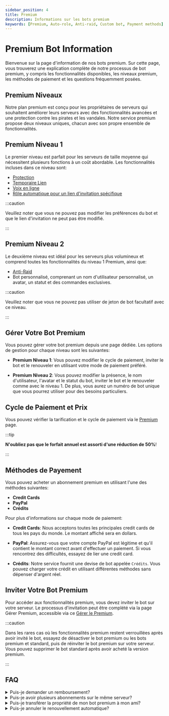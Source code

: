 ```yaml
---
sidebar_position: 4
title: Premium
description: Informations sur les bots premium
keywords: [Premium, Auto-role, Anti-raid, Custom bot, Payment methods] 
---
```


# Premium Bot Information

Bienvenue sur la page d'information de nos bots premium. Sur cette page, vous trouverez une explication complète de notre processus de bot premium, y compris les fonctionnalités disponibles, les niveaux premium, les méthodes de paiement et les questions fréquemment posées.

## Premium Niveaux

Notre plan premium est conçu pour les propriétaires de serveurs qui souhaitent améliorer leurs serveurs avec des fonctionnalités avancées et une protection contre les pirates et les vandales. Notre service premium propose deux niveaux uniques, chacun avec son propre ensemble de fonctionnalités.

## Premium Niveau 1

Le premier niveau est parfait pour les serveurs de taille moyenne qui nécessitent plusieurs fonctions à un coût abordable. Les fonctionnalités incluses dans ce niveau sont:

- [Protection](/modules/vip_protection.mdx)
- [Temporaire Lien](/modules/temp_link.mdx) 
- [Voix en ligne](/modules/voice_online.mdx)
- [Rôle automatique pour un lien d'invitation spécifique](/modules/auto_role.mdx)

:::caution

Veuillez noter que vous ne pouvez pas modifier les préférences du bot et que le lien d'invitation ne peut pas être modifié.

:::

## Premium Niveau 2

Le deuxième niveau est idéal pour les serveurs plus volumineux et comprend toutes les fonctionnalités du niveau 1 Premium, ainsi que:

- [Anti-Raid](/modules/anti_raid.mdx)
- Bot personnalisé, comprenant un nom d'utilisateur personnalisé, un avatar, un statut et des commandes exclusives.

:::caution

Veuillez noter que vous ne pouvez pas utiliser de jeton de bot facultatif avec ce niveau.

:::

## Gérer Votre Bot Premium

Vous pouvez gérer votre bot premium depuis une page dédiée. Les options de gestion pour chaque niveau sont les suivantes:

- **Premium Niveau 1**: Vous pouvez modifier le cycle de paiement, inviter le bot et le renouveler en utilisant votre mode de paiement préféré.

- **Premium Niveau 2**: Vous pouvez modifier la présence, le nom d'utilisateur, l'avatar et le statut du bot, inviter le bot et le renouveler comme avec le niveau 1. De plus, vous aurez un numéro de bot unique que vous pourrez utiliser pour des besoins particuliers.

## Cycle de Paiement et Prix

Vous pouvez vérifier la tarification et le cycle de paiement via le [Premium](https://probot.io/premium) page. 

:::tip 

__N'oubliez pas que le forfait annuel est assorti d'une réduction de 50%__!

:::

## Méthodes de Payement

Vous pouvez acheter un abonnement premium en utilisant l'une des méthodes suivantes:

- **Credit Cards**
- **PayPal**
- **Crédits**

Pour plus d'informations sur chaque mode de paiement:

- **__Credit Cards__**: Nous acceptons toutes les principales credit cards de tous les pays du monde. Le montant affiché sera en dollars.

- **__PayPal__**: Assurez-vous que votre compte PayPal est légitime et qu'il contient le montant correct avant d'effectuer un paiement. Si vous rencontrez des difficultés, essayez de lier une credit card.

- **__Crédits__**: Notre service fournit une devise de bot appelée `Crédits`. Vous pouvez charger votre crédit en utilisant différentes méthodes sans dépenser d'argent réel.

## Inviter Votre Bot Premium

Pour accéder aux fonctionnalités premium, vous devez inviter le bot sur votre serveur. Le processus d'invitation peut être complété via la page Gérer Premium, accessible via ce [Gérer le Premium](https://probot.io/premium/manage). 

:::caution

Dans les rares cas où les fonctionnalités premium restent verrouillées après avoir invité le bot, essayez de désactiver le bot premium ou les bots premium et standard, puis de réinviter le bot premium sur votre serveur. Vous pouvez supprimer le bot standard après avoir acheté la version premium.

:::

## FAQ

<details>
<summary>Puis-je demander un remboursement?</summary>

Oui, vous pouvez. Cependant, vous devez d'abord consulter la politique de remboursement et demander un remboursement dans les sept jours suivant la date d'achat initiale pour une raison raisonnable.

</details>

<details>

<summary>Puis-je avoir plusieurs abonnements sur le même serveur?</summary>

Non, vous ne pouvez avoir qu'un seul bot premium par serveur.

</details>

<details>

<summary> Puis-je transférer la propriété de mon bot premium à mon ami?</summary>

Oui, vous pouvez! Cependant, cela est limité au plan `Niveau 2`.


</details>


<details>

<summary>Puis-je annuler le renouvellement automatique?</summary>

Oui, vous pouvez en effet! Via la page de gestion de la premium et cliquez sur annuler.


</details>
